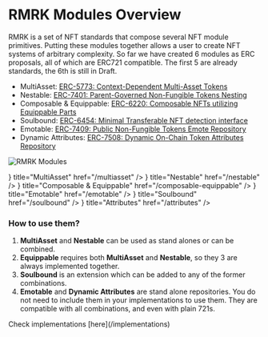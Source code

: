 
# RMRK Modules Overview

RMRK is a set of NFT standards that compose several NFT module primitives. Putting these modules together allows a user to create NFT systems of arbitrary complexity.
So far we have created 6 modules as ERC proposals, all of which are ERC721 compatible. The first 5 are already standards, the 6th is still in Draft.

* MultiAsset: [ERC-5773: Context-Dependent Multi-Asset Tokens](https://eips.ethereum.org/EIPS/eip-5773)
* Nestable: [ERC-7401: Parent-Governed Non-Fungible Tokens Nesting](https://eips.ethereum.org/EIPS/eip-7401)
* Composable & Equippable: [ERC-6220: Composable NFTs utilizing Equippable Parts](https://eips.ethereum.org/EIPS/eip-6220)
* Soulbound: [ERC-6454: Minimal Transferable NFT detection interface](https://eips.ethereum.org/EIPS/eip-6454)
* Emotable: [ERC-7409: Public Non-Fungible Tokens Emote Repository](https://eips.ethereum.org/EIPS/eip-7409)
* Dynamic Attributes: [ERC-7508: Dynamic On-Chain Token Attributes Repository ](https://eips.ethereum.org/EIPS/eip-7508)


![RMRK Modules](/images/General_Overview_Modules.png)

<Cards>
  <Card
    icon={<TbHexagons />}
    title="MultiAsset"
    href="/multiasset"
  />
  <Card
    icon={<MdLineStyle />}   
    title="Nestable"
    href="/nestable"
  />
  <Card
    icon={<LuReplace />}
    title="Composable & Equippable"
    href="/composable-equippable"
  />
  <Card
    icon={<MdOutlineRocketLaunch />}
    title="Emotable"
    href="/emotable"
  />
  <Card
    icon={<BiGhost />}
    title="Soulbound"
    href="/soulbound"
  />
  <Card
    icon={<MdListAlt />}
    title="Attributes"
    href="/attributes"
  />
</Cards>

### How to use them?
1. **MultiAsset** and **Nestable** can be used as stand alones or can be combined.
2. **Equippable** requires both **MultiAsset** and **Nestable**, so they 3 are always implemented together.
3. **Soulbound** is an extension which can be added to any of the former combinations.
4. **Emotable** and **Dynamic Attributes** are stand alone repositories. You do not need to include them in your implementations to use them. They are compatible with all combinations, and even with plain 721s.

<Callout type='info' emoji='⚙️'>
    Check implementations [here](/implementations)
</Callout>






